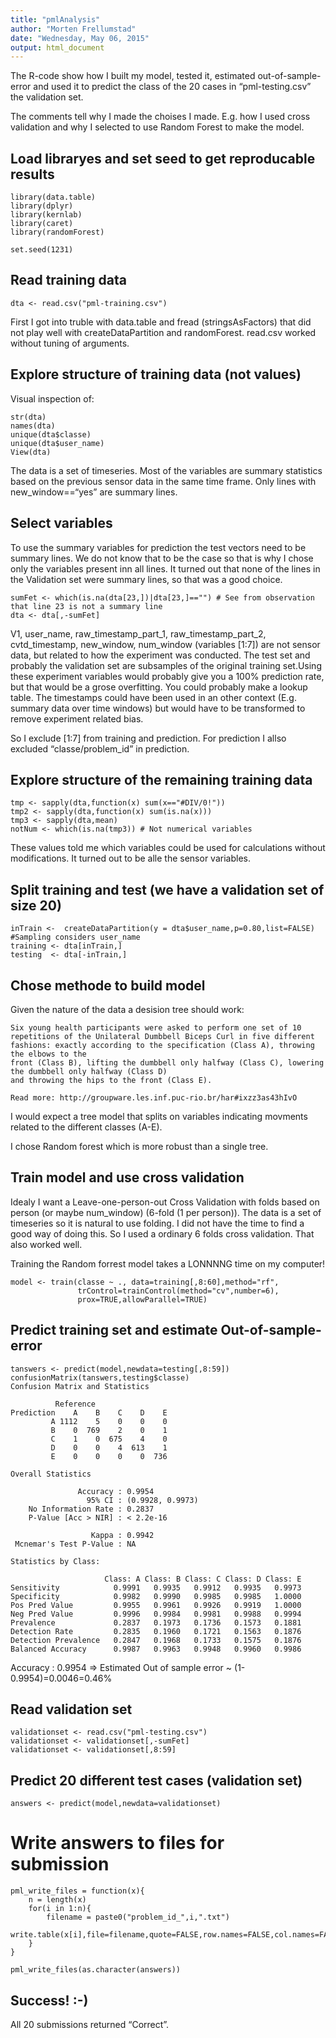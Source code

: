 ```yaml
---
title: "pmlAnalysis"
author: "Morten Frellumstad"
date: "Wednesday, May 06, 2015"
output: html_document
---
```

The R-code show how I built my model, tested it, estimated out-of-sample-error and used it to predict the class of the 20 cases in "pml-testing.csv" the validation set. 

The comments tell why I made the choises I made. E.g. how I used cross validation and why I selected to use Random Forest to make the model.

## Load libraryes and set seed to get reproducable results
```
library(data.table)
library(dplyr)
library(kernlab)
library(caret)
library(randomForest)

set.seed(1231) 
```
## Read training data
```
dta <- read.csv("pml-training.csv")
```
First I got into truble with data.table and fread (stringsAsFactors) that did not play well with createDataPartition and randomForest. read.csv worked without tuning of arguments.

## Explore structure of training data (not values)
Visual inspection of:
```
str(dta)
names(dta)
unique(dta$classe)
unique(dta$user_name)
View(dta)
```
The data is a set of timeseries. Most of the variables are summary statistics based on the 
previous sensor data in the same time frame. Only lines with new_window=="yes" are summary lines. 

## Select variables 
To use the summary variables for prediction the test vectors need to be summary lines. We do not know that to be the case so that is why I chose only the variables present inn all lines. It turned out that none of the lines in the Validation set were summary lines, so that was a good choice. 
```
sumFet <- which(is.na(dta[23,])|dta[23,]=="") # See from observation that line 23 is not a summary line
dta <- dta[,-sumFet]
```
V1, user_name, raw_timestamp_part_1, raw_timestamp_part_2, cvtd_timestamp, new_window, num_window (variables [1:7]) are not sensor data, but related to how the experiment was conducted. The test set and probably the validation set are subsamples of the original training set.Using these experiment variables would probably give you a 100% prediction rate, but that would be a grose
overfitting. You could probably make a lookup table. The timestamps could have been used in an other context (E.g. summary data over time windows) but would have to be transformed to remove experiment related bias.

So I exclude [1:7] from training and prediction. For prediction I allso excluded "classe/problem_id" in prediction. 

## Explore structure of the remaining training data
```
tmp <- sapply(dta,function(x) sum(x=="#DIV/0!"))
tmp2 <- sapply(dta,function(x) sum(is.na(x)))
tmp3 <- sapply(dta,mean)
notNum <- which(is.na(tmp3)) # Not numerical variables
```
These values told me which variables could be used for calculations without modifications. It turned out to be alle the sensor variables.

## Split training and test (we have a validation set of size 20)
```
inTrain <-  createDataPartition(y = dta$user_name,p=0.80,list=FALSE) #Sampling considers user_name
training <- dta[inTrain,]
testing  <- dta[-inTrain,]
```

## Chose methode to build model
Given the nature of the data a desision tree should work: 
```
Six young health participants were asked to perform one set of 10 repetitions of the Unilateral Dumbbell Biceps Curl in five different fashions: exactly according to the specification (Class A), throwing the elbows to the 
front (Class B), lifting the dumbbell only halfway (Class C), lowering the dumbbell only halfway (Class D) 
and throwing the hips to the front (Class E).

Read more: http://groupware.les.inf.puc-rio.br/har#ixzz3as43hIvO
```
I would expect a tree model that splits on variables indicating movments related to the different classes (A-E).

I chose Random forest which is more robust than a single tree.

## Train model and use cross validation 
Idealy I want a Leave-one-person-out Cross Validation with folds based on person (or maybe num_window) (6-fold (1 per person)). The data is a set of timeseries so it is natural to use folding. I did not have the time to find a good way of doing this. So I used a ordinary 6 folds cross validation. That also worked well.

Training the Random forrest model takes a LONNNNG time on my computer!
```
model <- train(classe ~ ., data=training[,8:60],method="rf",
               trControl=trainControl(method="cv",number=6),
               prox=TRUE,allowParallel=TRUE)
```

## Predict training set and estimate Out-of-sample-error
```
tanswers <- predict(model,newdata=testing[,8:59])
confusionMatrix(tanswers,testing$classe)
Confusion Matrix and Statistics

          Reference
Prediction    A    B    C    D    E
         A 1112    5    0    0    0
         B    0  769    2    0    1
         C    1    0  675    4    0
         D    0    0    4  613    1
         E    0    0    0    0  736

Overall Statistics
                                          
               Accuracy : 0.9954          
                 95% CI : (0.9928, 0.9973)
    No Information Rate : 0.2837          
    P-Value [Acc > NIR] : < 2.2e-16       
                                          
                  Kappa : 0.9942          
 Mcnemar's Test P-Value : NA              

Statistics by Class:

                     Class: A Class: B Class: C Class: D Class: E
Sensitivity            0.9991   0.9935   0.9912   0.9935   0.9973
Specificity            0.9982   0.9990   0.9985   0.9985   1.0000
Pos Pred Value         0.9955   0.9961   0.9926   0.9919   1.0000
Neg Pred Value         0.9996   0.9984   0.9981   0.9988   0.9994
Prevalence             0.2837   0.1973   0.1736   0.1573   0.1881
Detection Rate         0.2835   0.1960   0.1721   0.1563   0.1876
Detection Prevalence   0.2847   0.1968   0.1733   0.1575   0.1876
Balanced Accuracy      0.9987   0.9963   0.9948   0.9960   0.9986
```
Accuracy : 0.9954 => Estimated Out of sample error ~ (1-0.9954)=0.0046=0.46%

## Read validation set
```
validationset <- read.csv("pml-testing.csv")
validationset <- validationset[,-sumFet]
validationset <- validationset[,8:59]
```

## Predict 20 different test cases (validation set)
```
answers <- predict(model,newdata=validationset)
```

# Write answers to files for submission
```
pml_write_files = function(x){
    n = length(x)
    for(i in 1:n){
        filename = paste0("problem_id_",i,".txt")
        write.table(x[i],file=filename,quote=FALSE,row.names=FALSE,col.names=FALSE)
    }
}

pml_write_files(as.character(answers))
```

## Success! :-)
All 20 submissions returned "Correct".